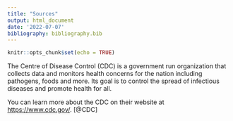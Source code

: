 ```yaml
---
title: "Sources"
output: html_document
date: '2022-07-07'
bibliography: bibliography.bib
---
```


```r
knitr::opts_chunk$set(echo = TRUE)
```

The Centre of Disease Control (CDC) is a government run organization that collects data and monitors health concerns for the nation including pathogens, foods and more. Its goal is to control the spread of infectious diseases and promote health for all.

You can learn more about the CDC on their website at <https://www.cdc.gov/>.
[@CDC]
